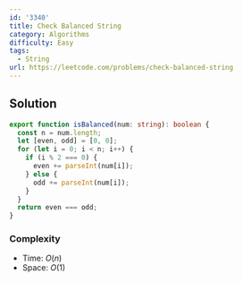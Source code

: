 ```yaml
---
id: '3340'
title: Check Balanced String
category: Algorithms
difficulty: Easy
tags:
  - String
url: https://leetcode.com/problems/check-balanced-string
---
```


## Solution

```typescript filename="solution.ts" copy
export function isBalanced(num: string): boolean {
  const n = num.length;
  let [even, odd] = [0, 0];
  for (let i = 0; i < n; i++) {
    if (i % 2 === 0) {
      even += parseInt(num[i]);
    } else {
      odd += parseInt(num[i]);
    }
  }
  return even === odd;
}
```

### Complexity

- Time: $O(n)$
- Space: $O(1)$
